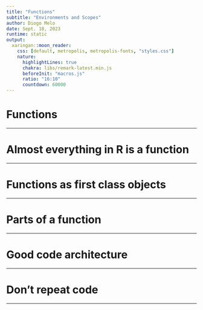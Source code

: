 ```yaml
---
title: "Functions"
subtitle: "Environments and Scopes"
author: Diogo Melo
date: Sept. 18, 2023
runtime: static
output:
  xaringan::moon_reader:
    css: [default, metropolis, metropolis-fonts, "styles.css"]
    nature:
      highlightLines: true
      chakra: libs/remark-latest.min.js
      beforeInit: "macros.js"
      ratio: "16:10"
      countdown: 60000
---
```


# Functions

---

# Almost everything in R is a function

---

# Functions as first class objects

---

# Parts of a function

---

# Good code architecture

---

# Don't repeat code

---

